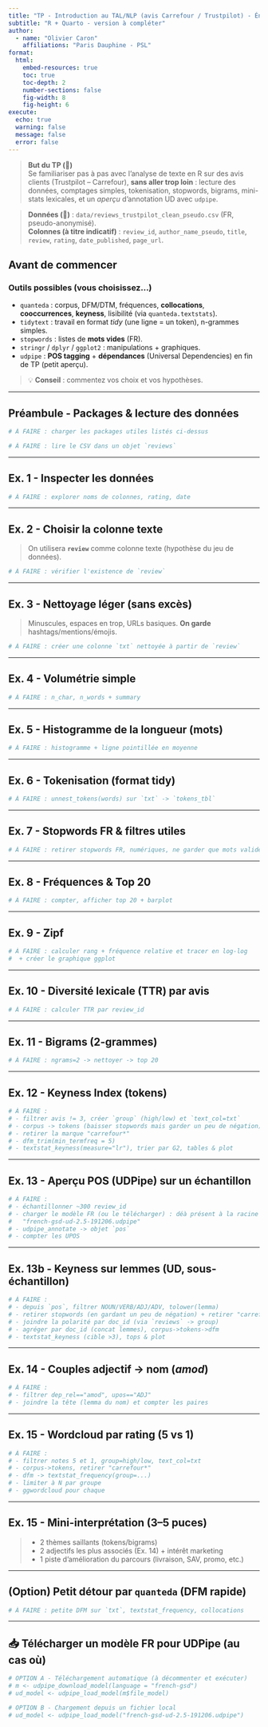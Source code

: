 ```yaml
---
title: "TP - Introduction au TAL/NLP (avis Carrefour / Trustpilot) - Énoncé"
subtitle: "R + Quarto - version à compléter"
author:
  - name: "Olivier Caron"
    affiliations: "Paris Dauphine - PSL"
format:
  html:
    embed-resources: true
    toc: true
    toc-depth: 2
    number-sections: false
    fig-width: 8
    fig-height: 6
execute:
  echo: true
  warning: false
  message: false
  error: false
---
```


> **But du TP (🏁)**  
> Se familiariser pas à pas avec l’analyse de texte en R sur des avis clients (Trustpilot – Carrefour), **sans aller trop loin** : lecture des données, comptages simples, tokenisation, stopwords, bigrams, mini-stats lexicales, et un _aperçu_ d’annotation UD avec `udpipe`.

> **Données (📁)** : `data/reviews_trustpilot_clean_pseudo.csv` (FR, pseudo-anonymisé).  
> **Colonnes (à titre indicatif)** : `review_id`, `author_name_pseudo`, `title`, `review`, `rating`, `date_published`, `page_url`.

## Avant de commencer

### Outils possibles (vous choisissez...)

- `quanteda` : corpus, DFM/DTM, fréquences, **collocations**, **cooccurrences**, **keyness**, lisibilité (via `quanteda.textstats`).
- `tidytext` : travail en format _tidy_ (une ligne = un token), n-grammes simples.
- `stopwords` : listes de **mots vides** (FR).
- `stringr` / `dplyr` / `ggplot2` : manipulations + graphiques.
- `udpipe` : **POS tagging** + **dépendances** (Universal Dependencies) en fin de TP (petit aperçu).

> 💡 **Conseil** : commentez vos choix et vos hypothèses.

---

## Préambule - Packages & lecture des données

```r
# À FAIRE : charger les packages utiles listés ci-dessus
```

```r
# À FAIRE : lire le CSV dans un objet `reviews`
```

---

## Ex. 1 - Inspecter les données

```r
# À FAIRE : explorer noms de colonnes, rating, date
```

---

## Ex. 2 - Choisir la colonne texte

> On utilisera **`review`** comme colonne texte (hypothèse du jeu de données).

```r
# À FAIRE : vérifier l'existence de `review`
```

---

## Ex. 3 - Nettoyage léger (sans excès)

> Minuscules, espaces en trop, URLs basiques. **On garde** hashtags/mentions/émojis.

```r
# À FAIRE : créer une colonne `txt` nettoyée à partir de `review`
```

---

## Ex. 4 - Volumétrie simple

```r
# À FAIRE : n_char, n_words + summary
```

---

## Ex. 5 - Histogramme de la longueur (mots)

```r
# À FAIRE : histogramme + ligne pointillée en moyenne
```

---

## Ex. 6 - Tokenisation (format tidy)

```r
# À FAIRE : unnest_tokens(words) sur `txt` -> `tokens_tbl`
```

---

## Ex. 7 - Stopwords FR & filtres utiles

```r
# À FAIRE : retirer stopwords FR, numériques, ne garder que mots valides
```

---

## Ex. 8 - Fréquences & Top 20

```r
# À FAIRE : compter, afficher top 20 + barplot
```

---

## Ex. 9 - Zipf

```r
# À FAIRE : calculer rang + fréquence relative et tracer en log-log
#  + créer le graphique ggplot
```

---

## Ex. 10 - Diversité lexicale (TTR) par avis

```r
# À FAIRE : calculer TTR par review_id
```

---

## Ex. 11 - Bigrams (2-grammes)

```r
# À FAIRE : ngrams=2 -> nettoyer -> top 20
```

---

## Ex. 12 - Keyness Index (tokens)

```r
# À FAIRE :
# - filtrer avis != 3, créer `group` (high/low) et `text_col=txt`
# - corpus -> tokens (baisser stopwords mais garder un peu de négation)
# - retirer la marque "carrefour*"
# - dfm_trim(min_termfreq = 5)
# - textstat_keyness(measure="lr"), trier par G2, tables & plot
```

---

## Ex. 13 - Aperçu POS (UDPipe) sur un échantillon

```r
# À FAIRE :
# - échantillonner ~300 review_id
# - charger le modèle FR (ou le télécharger) : déà présent à la racine du cour sous le nom
#   "french-gsd-ud-2.5-191206.udpipe"
# - udpipe_annotate -> objet `pos`
# - compter les UPOS
```

---

## Ex. 13b - Keyness sur lemmes (UD, sous-échantillon)

```r
# À FAIRE :
# - depuis `pos`, filtrer NOUN/VERB/ADJ/ADV, tolower(lemma)
# - retirer stopwords (en gardant un peu de négation) + retirer "carrefour*"
# - joindre la polarité par doc_id (via `reviews` -> group)
# - agréger par doc_id (concat lemmes), corpus->tokens->dfm
# - textstat_keyness (cible >3), tops & plot
```

---

## Ex. 14 - Couples adjectif → nom (*amod*)

```r
# À FAIRE :
# - filtrer dep_rel=="amod", upos=="ADJ"
# - joindre la tête (lemma du nom) et compter les paires
```

---

## Ex. 15 - Wordcloud par rating (5 vs 1)

```r
# À FAIRE :
# - filtrer notes 5 et 1, group=high/low, text_col=txt
# - corpus->tokens, retirer "carrefour*"
# - dfm -> textstat_frequency(group=...)
# - limiter à N par groupe
# - ggwordcloud pour chaque
```

---

## Ex. 15 - Mini-interprétation (3–5 puces)

> - 2 thèmes saillants (tokens/bigrams)  
> - 2 adjectifs les plus associés (Ex. 14) + intérêt marketing  
> - 1 piste d’amélioration du parcours (livraison, SAV, promo, etc.)

---

## (Option) Petit détour par `quanteda` (DFM rapide)

```r
# À FAIRE : petite DFM sur `txt`, textstat_frequency, collocations
```

---

## 📥 Télécharger un modèle FR pour UDPipe (au cas où)

```r
# OPTION A - Téléchargement automatique (à décommenter et exécuter)
# m <- udpipe_download_model(language = "french-gsd")
# ud_model <- udpipe_load_model(m$file_model)

# OPTION B - Chargement depuis un fichier local
# ud_model <- udpipe_load_model("french-gsd-ud-2.5-191206.udpipe")
```
